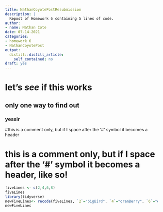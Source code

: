 ```yaml
---
title: NathanCoyotePostResubmission
description: |
  Repost of Homework 6 containing 5 lines of code.
author:
- name: Nathan Cote
date: 07-14-2021
categories:
- homework 6
- NathanCoyotePost
output:
  distill::distill_article:
    self_contained: no
draft: yes
---
```



# let's _see_ if this works
## only one way to find out
### yessir
#this is a comment only, but if I space after the '#' symbol it becomes a header

# this is a comment only, but if I space after the '#' symbol it becomes a header, like so! 

``` r
fiveLines <- c(2,4,6,8)
fiveLines
library(tidyverse)
newFiveLines<- recode(fiveLines, `2`="bigBird", `4`="cranBerry", `6`="echoSauce",`8`="jackBlack")
newFiveLines
```
